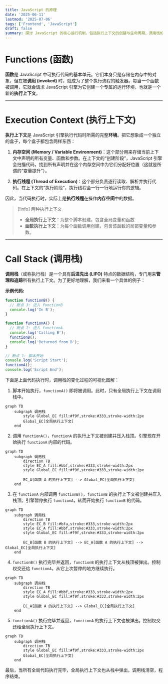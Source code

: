 ```yaml
---
title: JavaScript 的原理
date: '2025-06-11'
lastmod: '2025-07-06'
tags: ['Frontend', 'JavaScript']
draft: false
summary: 探讨 JavaScript 的核心运行机制，包括执行上下文的创建与生命周期、调用栈如何管理函数执行流程，以及内存与执行线程的协作原理。
---
```


# Functions (函数)

**函数**是 JavaScript 中可执行代码的基本单元。它们本身只是存储在内存中的对象，但在被**调用 (invoked)** 时，就成为了整个执行流程的触发器。每当一个函数被调用，它就会请求 JavaScript 引擎为它创建一个专属的运行环境，也就是一个新的**执行上下文**。

---

# Execution Context (执行上下文)

**执行上下文**是 JavaScript 引擎执行代码时所需的完整**环境**。把它想象成一个独立的盒子，每个盒子都包含两样东西：

1. **内存空间 (Memory / Variable Environment)**：这个部分用来存储当前上下文中声明的所有变量、函数和参数。在上下文的“创建阶段”，JavaScript 引擎会扫描代码，找到所有声明并在这个内存空间中为它们分配好位置（这就是所谓的“变量提升”）。

2. **执行线程 (Thread of Execution)**：这个部分负责逐行读取、解析并执行代码。在上下文的“执行阶段”，执行线程会一行一行地运行你的逻辑。

因此，当代码执行时，实际上是**执行线程**在操作**内存空间**中的数据。

> [!info] 两种执行上下文
> - **全局执行上下文**：为整个脚本创建，包含全局变量和函数
> - **函数执行上下文**：为每个函数调用创建，包含该函数的局部变量和参数。

---

# Call Stack (调用栈)

**调用栈**（或称执行栈）是一个具有**后进先出 (LIFO)** 特点的数据结构，专门用来**管理和追踪**所有执行上下文。为了更好地理解，我们来看一个具体的例子：

**示例代码:**

```js
function functionB() {
  // 断点 3: 进入 functionB
  console.log('In B');
}

function functionA() {
  // 断点 2: 进入 functionA
  console.log('Calling B');
  functionB();
  console.log('Returned from B');
}

// 断点 1: 脚本开始
console.log('Script Start');
functionA();
console.log('Script End');
```

下面是上面代码执行时，调用栈的变化过程的可视化图解：

1. 脚本开始执行，`functionA()` 即将被调用。此时，只有全局执行上下文在调用栈中。

```mermaid
graph TD
    subgraph 调用栈
        style Global_EC fill:#f9f,stroke:#333,stroke-width:2px
        Global_EC[全局执行上下文]
    end
```

2. 调用 `functionA()`，`functionA` 的执行上下文被创建并压入栈顶。引擎现在开始执行 `functionA` 内部的代码。

```mermaid
graph TD
    subgraph 调用栈
        direction TB
        style EC_A fill:#bbf,stroke:#333,stroke-width:2px
        style Global_EC fill:#f9f,stroke:#333,stroke-width:2px

        EC_A[函数 A 的执行上下文] --> Global_EC[全局执行上下文]
    end
```

3. 在 `functionA` 内部调用 `functionB()`，`functionB` 的执行上下文被创建并压入栈顶。引擎暂停执行 `functionA`，转而开始执行 `functionB` 的代码。

```mermaid
graph TD
    subgraph 调用栈
        direction TB
        style EC_B fill:#bfa,stroke:#333,stroke-width:2px
        style EC_A fill:#bbf,stroke:#333,stroke-width:2px
        style Global_EC fill:#f9f,stroke:#333,stroke-width:2px

        EC_B[函数 B 的执行上下文] --> EC_A[函数 A 的执行上下文] --> Global_EC[全局执行上下文]
    end
```

4. `functionB()` 执行完毕并返回，`functionB` 的执行上下文从栈顶被弹出。控制权交还给 `functionA`，从它上次暂停的地方继续执行。

```mermaid
graph TD
    subgraph 调用栈
        direction TB
        style EC_A fill:#bbf,stroke:#333,stroke-width:2px
        style Global_EC fill:#f9f,stroke:#333,stroke-width:2px

        EC_A[函数 A 的执行上下文] --> Global_EC[全局执行上下文]
    end
```

5. `functionA()` 执行完毕并返回，`functionA` 的执行上下文也被弹出。控制权交还给全局执行上下文。

```mermaid
graph TD
    subgraph 调用栈
        direction TB
        style Global_EC fill:#f9f,stroke:#333,stroke-width:2px
        Global_EC[全局执行上下文]
    end
```

最后，当所有全局代码执行完毕，全局执行上下文也从栈中弹出，调用栈清空，程序结束。